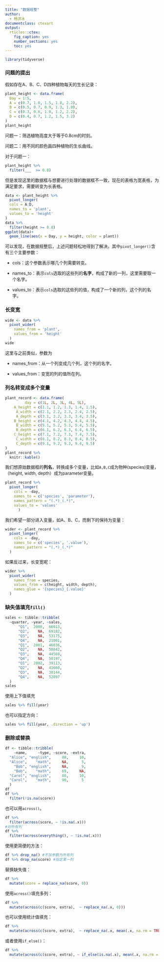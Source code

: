 ```yaml
---
title: "数据规整"
author:
  - 杨洪冰
documentclass: ctexart
output:
  rticles::ctex:
    fig_caption: yes
    number_sections: yes
    toc: yes
---
```


```r
library(tidyverse)
```

### 问题的提出

假如存在A、B、C、D四种植物每天的生长记录：

```r
plant_height <- data.frame(
  Day = 1:5,
  A = c(0.7, 1.0, 1.5, 1.8, 2.2),
  B = c(0.5, 0.7, 0.9, 1.3, 1.8),
  C = c(0.3, 0.6, 1.0, 1.2, 2.2),
  D = c(0.4, 0.7, 1.2, 1.5, 3.2)
)
plant_height
```

问题一：筛选植物高度大于等于0.8cm的时刻。

问题二：用不同的颜色画四种植物的生长曲线。

对于问题一：

```r
plant_height %>% 
  filter(___  >= 0.8)
```

但是发现这里的数据框与想要进行处理的数据框不一致，现在的表格为宽表格，为满足要求，需要转变为长表格。

```r
data <- plant_height %>% 
  pivot_longer(
  cols = A:D,
  names_to = 'plant',
  values_to = 'height'
) 
data %>% 
  filter(height >= 0.8)
ggplot(data)+
  geom_line(aes(x = Day, y = height, color = plant))
```

可以发现，在数据规整后，上述问题轻松地得到了解决。其中`pivot_longer()`含有三个主要参数：

-   cols：这个参数表示哪几个列需要转变。

-   names_to：表示`cols`选取的这些列的**名字**，构成了新的一列，这里需要取一个名字。

-   values_to：表示`cols`选取的这些列的值，构成了一个新的列，这个列的名字。

### 长变宽

```r
wide <- data %>% 
  pivot_wider(
    names_from = 'plant', 
    values_from = 'height'
  )
wide
```

这里与之前类似，参数为

-   names_from：从一个列变成几个列，这个列的名字。

-   values_from：变宽的列的值所在列。

### 列名转变成多个变量

```r
plant_record <- data.frame(
         day = c(1L, 2L, 3L, 4L, 5L),
    A_height = c(1.1, 1.2, 1.3, 1.4, 1.5),
     A_width = c(2.1, 2.2, 2.3, 2.4, 2.5),
     A_depth = c(3.1, 3.2, 3.3, 3.4, 3.5),
    B_height = c(4.1, 4.2, 4.3, 4.4, 4.5),
     B_width = c(5.1, 5.2, 5.3, 5.4, 5.5),
     B_depth = c(6.1, 6.2, 6.3, 6.4, 6.5),
    C_height = c(7.1, 7.2, 7.3, 7.4, 7.5),
     C_width = c(8.1, 8.2, 8.3, 8.4, 8.5),
     C_depth = c(9.1, 9.2, 9.3, 9.4, 9.5)
)
plant_record %>% 
  knitr::kable()
```

我们想原始数据框的**列名**，转换成多个变量，比如`A,B,C`成为物种(species)变量，（height, width, depth）成为parameter变量。

```r
plant_record %>% 
  pivot_longer(
    cols = -day,
    names_to = c('species', 'parameter'),
    names_pattern = "(.*)_(.*)",
    values_to = 'values'
      )
```

我们希望一部分进入变量，如A、B、C，而剩下的保持为变量：

```r
wider <- plant_record %>% 
  pivot_longer(
    cols = -day, 
    names_to = c('species', '.value'),
    names_pattern = "(.*)_(.*)"
  )
```

如果反过来，长变宽呢：

```r
wider %>% 
  pivot_wider(
    names_from = species,
    values_from = c(height, width, depth),
    names_glue = '{species}_{.value}'
  )
```

### 缺失值填充`fill()`

```r
sales <- tibble::tribble(
  ~quarter, ~year, ~sales,
      "Q1",  2000,  66013,
      "Q2",    NA,  69182,
      "Q3",    NA,  53175,
      "Q4",    NA,  21001,
      "Q1",  2001,  46036,
      "Q2",    NA,  58842,
      "Q3",    NA,  44568,
      "Q4",    NA,  50197,
      "Q1",  2002,  39113,
      "Q2",    NA,  41668,
      "Q3",    NA,  30144,
      "Q4",    NA,  52897
  )
sales
```

使用上下值填充

```r
sales %>% fill(year)
```

也可以指定方向：

```r
sales %>% fill(year, .direction = 'up')
```

### 删除或替换

```r
df <- tibble::tribble(
    ~name,     ~type, ~score, ~extra,
  "Alice", "english",     80,     10,
  "Alice",    "math",     NA,      5,
    "Bob", "english",     NA,      9,
    "Bob",    "math",     69,     NA,
  "Carol", "english",     80,     10,
  "Carol",    "math",     90,      5
  )
df
df %>% 
  filter(!is.na(score))
```

也可以用`across()`。

```r
df %>% 
  filter(across(score, ~ !is.na(.x)))
#对所有列
df %>% 
  filter(across(everything(), ~ !is.na(.x)))
```

使用更简便的方法：

```r
df %>% drop_na() #不加参数为所有列
df %>% drop_na(score) #指定某一列
```

替换缺失值：

```r
df %>% 
  mutate(score = replace_na(score, 0))
```

使用`across()`填充多列：

```r
df %>% 
  mutate(across(c(score, extra),  ~ replace_na(.x, 0)))
```

也可以使用统计值填充：

```r
df %>% 
  mutate(across(c(score, extra),  ~ replace_na(.x, mean(.x, na.rm = TRUE))))
```

或者使用`if_else()`：

```r
df %>% 
  mutate(across(c(score, extra), ~ if_else(is.na(.x), mean(.x, na.rm = TRUE), .x)))
```
